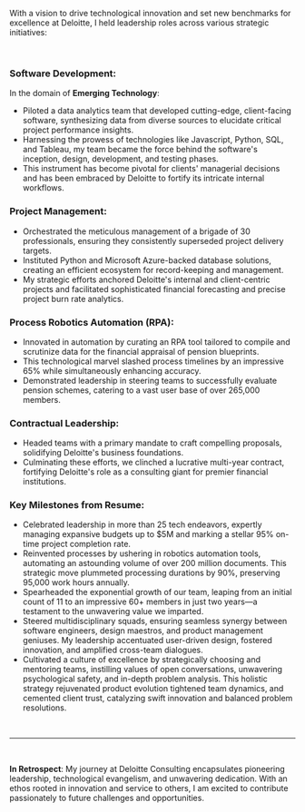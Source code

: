 <!-- I led various teams at Deloitte, each specializing in different parts of its emerging technology business.

**Software development** - Led a data analytics team at Deloitte to build client-facing software that analyzed data from various sources to provide insights into the performance of each client project. The software was built using multiple technologies, including Javascript, Python, SQL, and Tableau. My team was responsible for the software's design, development, and testing. The software is used by clients to improve their management decision-making and was used by Deloitte to strengthen its internal processes.

**Project management** - I managed a team of 30 professionals to exceed project delivery objectives. I designed Python and Microsoft Azure database-driven record-keeping and record management tools to report project data to team leads to keep Deloitte's internal and client-facing projects on track. My efforts focused on helping Deloitte this reporting to build financial forecasts and analyze the project burn rate.

**Process Robotics Automation (RPA)** - Developed RPA tool that compiled and analyzed data for the financial valuation of pension plans. The tool significantly reduced process cycle time by 45% and increased accuracy—I used the tool to lead the team through the valuation of pension plans with over 265,000 participants.

**Contracts** - I led a team to develop proposals to expand Deloitte's business. Won a $20 million contract to provide consulting services to a large financial institution. -->

With a vision to drive technological innovation and set new benchmarks for excellence at Deloitte, I held leadership roles across various strategic initiatives:

<br />

### Software Development:

In the domain of **Emerging Technology**:

- Piloted a data analytics team that developed cutting-edge, client-facing software, synthesizing data from diverse sources to elucidate critical project performance insights.
- Harnessing the prowess of technologies like Javascript, Python, SQL, and Tableau, my team became the force behind the software's inception, design, development, and testing phases.
- This instrument has become pivotal for clients' managerial decisions and has been embraced by Deloitte to fortify its intricate internal workflows.

### Project Management:

- Orchestrated the meticulous management of a brigade of 30 professionals, ensuring they consistently superseded project delivery targets.
- Instituted Python and Microsoft Azure-backed database solutions, creating an efficient ecosystem for record-keeping and management.
- My strategic efforts anchored Deloitte's internal and client-centric projects and facilitated sophisticated financial forecasting and precise project burn rate analytics.

### Process Robotics Automation (RPA):

- Innovated in automation by curating an RPA tool tailored to compile and scrutinize data for the financial appraisal of pension blueprints.
- This technological marvel slashed process timelines by an impressive 65% while simultaneously enhancing accuracy.
- Demonstrated leadership in steering teams to successfully evaluate pension schemes, catering to a vast user base of over 265,000 members.

### Contractual Leadership:

- Headed teams with a primary mandate to craft compelling proposals, solidifying Deloitte's business foundations.
- Culminating these efforts, we clinched a lucrative multi-year contract, fortifying Deloitte's role as a consulting giant for premier financial institutions.

### Key Milestones from Resume:

- Celebrated leadership in more than 25 tech endeavors, expertly managing expansive budgets up to $5M and marking a stellar 95% on-time project completion rate.
- Reinvented processes by ushering in robotics automation tools, automating an astounding volume of over 200 million documents. This strategic move plummeted processing durations by 90%, preserving 95,000 work hours annually.
- Spearheaded the exponential growth of our team, leaping from an initial count of 11 to an impressive 60+ members in just two years—a testament to the unwavering value we imparted.
- Steered multidisciplinary squads, ensuring seamless synergy between software engineers, design maestros, and product management geniuses. My leadership accentuated user-driven design, fostered innovation, and amplified cross-team dialogues.
- Cultivated a culture of excellence by strategically choosing and mentoring teams, instilling values of open conversations, unwavering psychological safety, and in-depth problem analysis. This holistic strategy rejuvenated product evolution tightened team dynamics, and cemented client trust, catalyzing swift innovation and balanced problem resolutions.

<br />

---

<br />

**In Retrospect**: My journey at Deloitte Consulting encapsulates pioneering leadership, technological evangelism, and unwavering dedication. With an ethos rooted in innovation and service to others, I am excited to contribute passionately to future challenges and opportunities.
